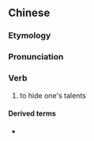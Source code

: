 {{also|韬光}}
==Chinese==
{{zh-forms|s=韬光}}

===Etymology===
{{zh-compound|韜|光|literal meaning: ''to [[sheath]]''; figurative meaning: ''to [[conceal]]''|literal meaning: ''[[light]]; [[brightness]]''; figurative meaning: ''[[talent]]''}}

===Pronunciation===
{{zh-pron
|m=tāoguāng
|c=tou1 gwong1
|cat=v
}}

===Verb===
{{zh-verb}}

# to hide one's talents

====Derived terms====
* {{zh-l|韜光養晦}}